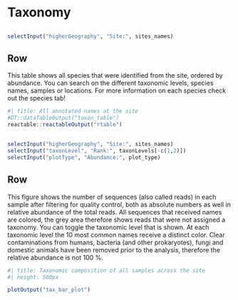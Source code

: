 <!-- Orientation can be either columns or rows; each level 2 header becomes a card-->
# Taxonomy {orientation="columns" scrolling="true"}

## {.toolbar}

```r
selectInput("higherGeography", "Site:", sites_names)
```

## Row
::: {.card title="Taxonomic composition across samples"}

This table shows all species that were identified from the site, ordered by abundance. You can search on the different taxonomic levels, species names, samples or locations. For more information on each species check out the species tab!

```r
#| title: All annotated names at the site
#DT::dataTableOutput("taxon_table")
reactable::reactableOutput("rtable")
```

:::

## {.toolbar}

```r
selectInput("higherGeography", "Site:", sites_names)
selectInput("taxonLevel", "Rank:", taxonLevels[-c(1,2)])
selectInput("plotType", "Abundance:", plot_type)
```

## Row {height=800}

::: {.card title="Taxonomic composition across samples"}

This figure shows the number of sequences (also called reads) in each sample after filtering for quality control, both as absolute numbers as well in relative abundance of the total reads. All sequences that received names are colored, the grey area therefore shows reads that were not assigned a taxonomy. You can toggle the taxonomic level that is shown. At each taxonomic level the 10 most common names receive a distinct color. Clear contaminations from humans, bacteria (and other prokaryotes), fungi and domestic animals have been removed prior to the analysis, therefore the relative abundance is not 100 %. 

```r
#| title: Taxonomic composition of all samples across the site
#| height: 500px

plotOutput("tax_bar_plot")
```


:::

